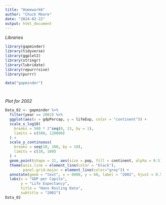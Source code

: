 ---
title: "Homework6"
author: "Chuck Moore"
date: "2024-02-22"
output: html_document
---

*Libraries*
```{r, message= FALSE, warning=FALSE}

library(gapminder)
library(tidyverse)
library(ggplot2)
library(stringr)
library(lubridate)
library(repurrrsive)
library(purrr)

data("gapminder")




```


*Plot for 2002*
```{r, message=FALSE, warning=FALSE}
Data_02 <- gapminder %>%
  filter(year == 2002) %>%
  ggplot(aes(x = gdpPercap, y = lifeExp, color = "continent")) + 
  scale_x_log10(
    breaks = 500 * 2^seq(0, 13, by = 1),
    limits = c(500, 128000)
  ) +
  scale_y_continuous(
    breaks = seq(10, 100, by = 10),
    limits = c(10, 100)
  ) + 
  geom_point(shape = 21, aes(size = pop, fill = continent, alpha = 0.5)) +
  theme(axis.line = element_line(color = "black"),
        panel.grid.major = element_line(color="grey")) + 
  annotate(geom = "text", x = 8000, y = 60, label = "2002", hjust = 0.5, vjust = 0.5, size = 20, alpha= 0.5)+
  labs(x = "GDP per Capita",
       y = "Life Expectancy",
       title = "Hans Rosling Data",
       subtitle = "2002")
Data_02


```

